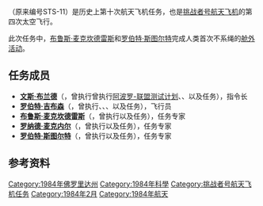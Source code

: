 {{noteTA
|G1=Aero
}}
{{Infobox spaceflight
| operator           = [[美国国家航空航天局|美国国家航空航天局]]
| name               = {{lang|en|STS-41-B}}
| insignia           = Sts-41-b-patch.png
| spacecraft         = [[挑战者号航天飞机|挑战者号]]
| crew_size          = 5 
| launch_site        = 佛罗里达州[[肯尼迪航天中心|肯尼迪航天中心]]<br />{{lang|en|LC 39A}} 
| launch_date        = 1984年2月3日<br />15:00:00 {{lang|en|UTC}} 
| landing_date       = 1984年2月11日<br />14:15:55 {{lang|en|UTC}}
| launch_mass           = {{convert|250452|lbs|kg|order=flip}}
| landing_mass          = {{convert|201238|lbs|kg|order=flip}}
| payload_mass          = {{convert|28252|lbs|kg|order=flip}}<ref>{{cite web|title=NASA shuttle cargo summary|url=http://www.spaceflight.nasa.gov/shuttle/reference/green/cargsumm.pdf|archive-url=https://web.archive.org/web/20000831011509/http://spaceflight.nasa.gov/shuttle/reference/green/cargsumm.pdf|url-status=dead|archive-date=2000-08-31|publisher=NASA|access-date=2015-08-15}}</ref>
| mission_duration   = 7天23小时15分钟55秒
| orbit_apoapsis     = 316千米
| orbit_periapsis    = 307千米
| apsis              = 地
| orbit_reference    = [[地心轨道|地心轨道]]
| orbit_regime       = [[近地轨道|近地轨道]]| orbit_inclination = 28.5°
| orbit_period       = 90.8分钟
| distance_travelled = 5,329,150千米
| crew_photo         = STS-41-B crew.jpg
| crew_photo_caption = 后排左起：斯图尔特、麦克内尔、麦克坎德雷斯<br />前排左起：布兰德、吉布森
| next_mission       = [[File:STS-41-C_patch.png|26px]] {{lang|en|[[STS-41-C|STS-41-C]]}}
| programme          = [[美國太空梭計劃|美國太空梭計劃]]
| previous_mission   = [[File:Sts-9-patch.png|25px]] {{lang|en|[[STS-9|STS-9]]}}
|}}

'''{{lang|en|STS-41-B}}'''（原来编号STS-11）是历史上第十次航天飞机任务，也是[[挑战者号航天飞机|挑战者号航天飞机]]的第四次太空飞行。

此次任务中，[[布鲁斯·麦克坎德雷斯|布鲁斯·麦克坎德雷斯]]和[[罗伯特·斯图尔特|罗伯特·斯图尔特]]完成人类首次不系绳的[[舱外活动|舱外活动]]。

== 任务成员 ==
*'''[[文斯·布兰德|文斯·布兰德]]'''（{{lang|en|Vance Brand}}，曾执行曾执行[[阿波罗-联盟测试计划|阿波罗-联盟测试计划]]、{{lang|en|[[STS-5|STS-5]]}}、{{lang|en|STS-41-B}}以及{{lang|en|[[STS-35|STS-35]]}}任务），指令长
* '''[[罗伯特·吉布森|罗伯特·吉布森]]'''（{{lang|en|Robert L. Gibson}}，曾执行{{lang|en|STS-41-B}}、{{lang|en|[[STS-61-C|STS-61-C]]}}、{{lang|en|[[STS-27|STS-27]]}}、{{lang|en|[[STS-47|STS-47]]}}以及{{lang|en|[[STS-71|STS-71]]}}任务），飞行员
* '''[[布鲁斯·麦克坎德雷斯|布鲁斯·麦克坎德雷斯]]'''（{{lang|en|Bruce McCandless}}，曾执行{{lang|en|STS-41-B}}以及{{lang|en|[[STS-31|STS-31]]}}任务），任务专家
* '''[[罗纳德·麦克内尔|罗纳德·麦克内尔]]'''（{{lang|en|Ronald E. McNair}}，曾执行{{lang|en|STS-41-B}}以及{{lang|en|[[STS-51-L|STS-51-L]]}}任务），任务专家
* '''[[罗伯特·斯图尔特|罗伯特·斯图尔特]]'''（{{lang|en|Robert L. Stewart}}，曾执行{{lang|en|STS-41-B}}以及{{lang|en|[[STS-51-J|STS-51-J]]}}任务），任务专家

== 参考资料 ==
{{Reflist}}

{{挑战者号航天飞机}}

[[Category:1984年佛罗里达州|Category:1984年佛罗里达州]]
[[Category:1984年科學|Category:1984年科學]]
[[Category:挑战者号航天飞机任务|Category:挑战者号航天飞机任务]]
[[Category:1984年2月|Category:1984年2月]]
[[Category:1984年航天|Category:1984年航天]]